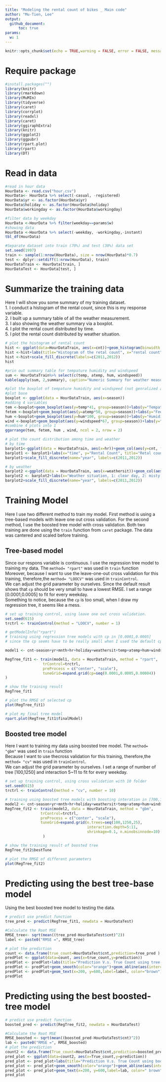 ```yaml
---
title: "Modeling the rental count of bikes _ Main code"
author: "Mu-Tien, Lee"
output: 
  github_document:
      toc: true
params:
  w: 1
---
```

```r
knitr::opts_chunk$set(echo = TRUE,warning = FALSE, error = FALSE, message=FALSE)
```

# Require package
```r
#install.packages("")
library(knitr)
library(rmarkdown)
library(MuMIn)
library(tidyverse)
library(caret)
library(corrplot)
library(readxl)
library(caret)
library(ggiraphExtra)
library(knitr)
library(ggplot2)
library(ggpubr)
library(rpart.plot)
library(rpart)
library(DT)
```

# Read in data
```r

#read in hour data
HourData <- read.csv("hour.csv")
HourData<- HourData %>% select(-casual, -registered)
HourData$yr <- as.factor(HourData$yr)
HourData$holiday <- as.factor(HourData$holiday)
HourData$workingday <- as.factor(HourData$workingday)

#filter data by weekday
HourData <-HourData %>% filter(weekday==params$w)
#showing data
HourData <-HourData %>% select(-weekday, -workingday,-instant)
tbl_df(HourData)

#Separate dataset into train (70%) and test (30%) data set
set.seed(1997)
train <- sample(1:nrow(HourData), size = nrow(HourData)*0.7)
test <- dplyr::setdiff(1:nrow(HourData), train)
HourDataTrain <- HourData[train, ]
HourDataTest <- HourData[test, ]


```

# Summarize the training data
Here I will show you some summary of my training dataset.\
1. I conduct a histogram of the rental count, since this is my response variable.\
2. I built up a summary table of all the weather measurement.\
3. I also showing the weather summary via a boxplot.\
4. I plot the rental count distributed by time.\
5. I plot the rental count distributed by weather situation.


```r
# plot the histogram of rental count
hist <- ggplot(data=HourDataTrain, aes(x=cnt))+geom_histogram(binwidth = 20, aes(color=yr))
hist <-hist+labs(title="Histogram of the retal count", x="rental count")
hist <-hist+scale_fill_discrete(labels=c(2011,2012))
hist

#prin out summary table for tempature humidity and windspeed
sum <- HourDataTrain%>% select(c(temp, atemp, hum, windspeed))
kable(apply(sum, 2,summary), caption="Numeric Summary for weather measurement")

```

```r

#plot the boxplot of tempature humidity and windspeed (not genralized amount)
#plot base
boxplot <- ggplot(data = HourDataTrain, aes(x=season))
#adding 4 variables
tem <-boxplot+geom_boxplot(aes(y=temp*41, group=season))+labs(y="Tempature (c)", title = "boxplot for weather measurement")
fetem <-boxplot+geom_boxplot(aes(y=atemp*50, group=season))+labs(y="Feeling Tempature (c)")
hum <-boxplot+geom_boxplot(aes(y=hum*100, group=season))+labs(y="Humidity")
wind <-boxplot+geom_boxplot(aes(y=windspeed*67, group=season))+labs(y="Wind Speed")
#combine 4 plots into 1
ggarrange(tem, fetem, hum , wind, ncol = 2, nrow = 2)

# plot the count distribution among time and weather
# by time
barplot1<-ggplot(data = HourDataTrain, aes(x=hr))+geom_col(aes(y=cnt, fill=yr))+facet_wrap(~mnth)
barplot1 <- barplot1+labs(x="time", y="Rental Count", title="Retal count distribution by month" )
barplot1+scale_fill_discrete(name="year", labels=c(2011,2012))

# by weather
barplot2 <-ggplot(data = HourDataTrain, aes(x=weathersit))+geom_col(aes(y=cnt, fill=yr))+facet_wrap(~mnth)
barplot2 <- barplot2+labs(x="Weather situation, 1: clear day, 2: misty day, 3:rain or snow", y="Rental Count", title="Retal count distribution by month" )
barplot2+scale_fill_discrete(name="year", labels=c(2011,2012))
```

# Training Model
Here I use two different method to train my model. First method is using a tree-based models with leave one out cross validation. For the second method, I use the boosted tree model with cross validation. Both two training are done using the `train` function from `caret` package. The data was cantered and scaled before training. 

## Tree-based model
Since our respons variable is continuous. I use the regression tree model to training my data. The `method= "rpart"` was used in `train` function\
Moreover, because I want to use the leave-one-out cross validation for this training, therefore,the `method= "LOOCV"` was used in `trainControl`.\
We can adjust the grid parameter by ourselves. Since the default result shows that `cp` should be very small to have a lowest RMSE. I set a range [0.0001,0.0005] to fit for every weekday.\
Something to notice, because the `cp` is too small, when I draw my regression tree, it seems like a mess.


```r
# set up training control, using leave one out cross validation.
set.seed(615)
trctrl <- trainControl(method = "LOOCV", number = 1)

# getModelInfo("rpart")
# training using regression tree models with cp in [0.0001,0.0005]
# since the cp seems have to be really small when I used the default cp to train

model1 <- cnt~season+yr+mnth+hr+holiday+weathersit+temp+atemp+hum+windspeed

RegTree_fit1 <- train(model1, data = HourDataTrain, method = "rpart",
                 trControl=trctrl,
                 preProcess = c("center", "scale"),
                 tuneGrid=expand.grid(cp=seq(0.0001,0.0005,0.00004))
)

# show the training result
RegTree_fit1

# plot the RMSE of selected cp
plot(RegTree_fit1)

# plot my final tree model
rpart.plot(RegTree_fit1$finalModel)

```

## Boosted tree model
Here I want to training my data using boosted tree model. The `method= "gbm"` was used in `train` function\
Because I want to use thecross validation for this training, therefore,the `method= "cv"` was used in `trainControl`.\
We can adjust the grid parameter by ourselves. I set a range of number of tree [100,1250] and interaction 5~11 to fit for every weekday.\

```r
# set up training control, using cross validation with 10 folder
set.seed(615)
trctrl <- trainControl(method = "cv", number = 10)

# training using boosted tree models with boosting interation in [700,1250] and try max tree depth 5~9
model2 <- cnt~season+yr+mnth+hr+holiday+weathersit+temp+atemp+hum+windspeed
RegTree_fit2 <- train(model2, data = HourDataTrain, method = "gbm",
                trControl=trctrl,
                preProcess = c("center", "scale"),
                tuneGrid=expand.grid(n.trees=seq(100,1250,25),
                                     interaction.depth=5:11,
                                     shrinkage=0.1, n.minobsinnode=10)
                 )

```
```r

# show the training result of boosted tree
RegTree_fit2$bestTune

# plot the RMSE of different parameters
plot(RegTree_fit2)

```

# Predicting using the best tree-base model 
Using the best boosted tree model to testing the data.

```r

# predict use predict function
tree_pred <- predict(RegTree_fit1, newdata = HourDataTest)

#Calculate the Root MSE
RMSE_tree<- sqrt(mean((tree_pred-HourDataTest$cnt)^2))
label <- paste0("RMSE =", RMSE_tree)

# plot the prediction
count <- data.frame(true_count=HourDataTest$cnt,prediction=tree_pred )
predPlot <- ggplot(data=count, aes(x=true_count,y=prediction))
predPlot <- predPlot+labs(title="Prediction V.s. True Count using tree-base model")+geom_point()
predPlot <- predPlot+geom_smooth(color="orange")+geom_abline(aes(intercept=0,slope=1), color="blue")
predPlot <- predPlot+geom_text(x=200, y=600,label=label, color="brown")
predPlot

```

# Predicting using the best boosted-tree model 
```r

# predict use predict function
boosted_pred <- predict(RegTree_fit2, newdata = HourDataTest)

#Calculate the Root MSE
RMSE_boosted <- sqrt(mean((boosted_pred-HourDataTest$cnt)^2))
lab <- paste0("RMSE =", RMSE_boosted)
# plot the prediction
count2 <- data.frame(True_count=HourDataTest$cnt,prediction=boosted_pred )
pred_plot <- ggplot(data=count2, aes(x=True_count,y=prediction))
pred_plot <- pred_plot+labs(title="Prediction V.s. True Count using boosted model")+geom_point()
pred_plot <- pred_plot+geom_smooth(color="orange")+geom_abline(aes(intercept=0,slope=1), color="blue")
pred_plot <- pred_plot+geom_text(x=200, y=600,label=lab, color=" brown")
pred_plot
```